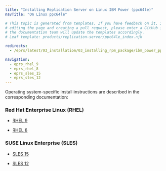 ```yaml
---
title: "Installing Replication Server on Linux IBM Power (ppc64le)"
navTitle: "On Linux ppc64le"

# This topic is generated from templates. If you have feedback on it, instead of
# editing the page and creating a pull request, please enter a GitHub issue and
# the documentation team will update the templates accordingly.
# Leaf template: products/replication-server/ppc64le_index.njk

redirects:
  - /eprs/latest/03_installation/03_installing_rpm_package/ibm_power_ppc64le/

navigation:
  - eprs_rhel_9
  - eprs_rhel_8
  - eprs_sles_15
  - eprs_sles_12
---
```


Operating system-specific install instructions are described in the corresponding documentation:

### Red Hat Enterprise Linux (RHEL)

- [RHEL 9](eprs_rhel_9)

- [RHEL 8](eprs_rhel_8)

### SUSE Linux Enterprise (SLES)

- [SLES 15](eprs_sles_15)

- [SLES 12](eprs_sles_12)
